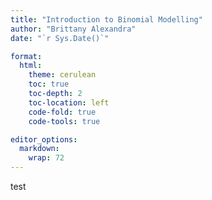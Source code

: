 ```yaml
---
title: "Introduction to Binomial Modelling"
author: "Brittany Alexandra"
date: "`r Sys.Date()`"

format:
  html:
    theme: cerulean
    toc: true
    toc-depth: 2          
    toc-location: left    
    code-fold: true
    code-tools: true

editor_options: 
  markdown: 
    wrap: 72
---
```


test
